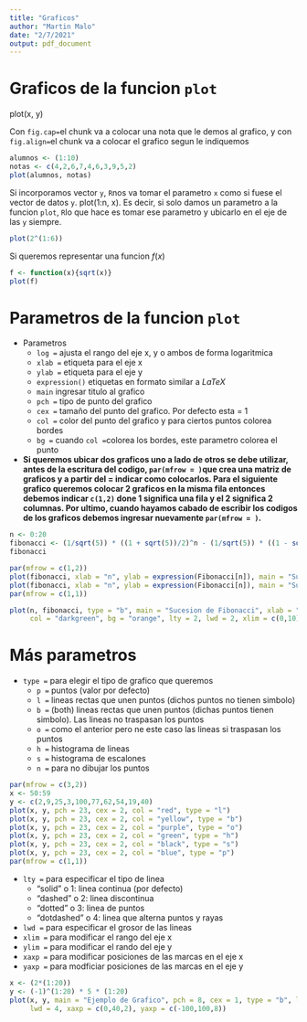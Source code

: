 ```yaml
---
title: "Graficos"
author: "Martin Malo"
date: "2/7/2021"
output: pdf_document
---
```


# Graficos de la funcion `plot`

plot(x, y)

Con `fig.cap=`el chunk va a colocar una nota que le demos al grafico, y con `fig.align=`el chunk va a colocar el grafico segun le indiquemos

```r
alumnos <- (1:10)
notas <- c(4,2,6,7,4,6,3,9,5,2)
plot(alumnos, notas)
```

Si incorporamos vector `y`, `R`nos va tomar el parametro `x` como si fuese el vector de datos `y`. plot(1:n, x). Es decir, si solo damos un parametro a la funcion `plot`, `R`lo que hace es tomar ese parametro y ubicarlo en el eje de las `y` siempre.

```r
plot(2^(1:6))
```

Si queremos representar una funcion $f(x)$

```r
f <- function(x){sqrt(x)}
plot(f)
```

# Parametros de la funcion `plot`

* Parametros
    + `log =` ajusta el rango del eje x, y o ambos de forma logaritmica
    + `xlab =` etiqueta para el eje x
    + `ylab =` etiqueta para el eje y
    + `expression()` etiquetas en formato similar a $LaTeX$
    + `main` ingresar titulo al grafico
    + `pch =` tipo de punto del grafico
    + `cex =` tamaño del punto del grafico. Por defecto esta = 1
    + `col =` color del punto del grafico y para ciertos puntos colorea bordes
    + `bg =` cuando `col =`colorea los bordes, este parametro colorea el punto
* __Si queremos ubicar dos graficos uno a lado de otros se debe utilizar, antes de la escritura del codigo, `par(mfrow = )`que crea una matriz de graficos y a partir del = indicar como colocarlos. Para el siguiente grafico queremos colocar 2 graficos en la misma fila entonces debemos indicar `c(1,2)` done 1 significa una fila y el 2 significa 2 columnas. Por ultimo, cuando hayamos cabado de escribir los codigos de los graficos debemos ingresar nuevamente `par(mfrow = )`.__


```r
n <- 0:20
fibonacci <- (1/sqrt(5)) * ((1 + sqrt(5))/2)^n - (1/sqrt(5)) * ((1 - sqrt(5))/2)^n
fibonacci

par(mfrow = c(1,2))
plot(fibonacci, xlab = "n", ylab = expression(Fibonacci[n]), main = "Sucesion de Fibonacci con log x", pch = 21, cex = 2, col = "powderblue", bg = "orchid", log = "x")
plot(fibonacci, xlab = "n", ylab = expression(Fibonacci[n]), main = "Sucesion de Fibonacci con log y", pch = 21, cex = 2,col = "powderblue", bg = "coral", log = "y")
par(mfrow = c(1,1))
```

```r
plot(n, fibonacci, type = "b", main = "Sucesion de Fibonacci", xlab = "n", ylab = "Fibonacci", pch = 21, cex = 1.5, 
     col = "darkgreen", bg = "orange", lty = 2, lwd = 2, xlim = c(0,10), ylim = c(0,100))
```


# Más parametros

* `type = ` para elegir el tipo de grafico que queremos 
    + `p =` puntos (valor por defecto)
    + `l =` lineas rectas que unen puntos (dichos puntos no tienen simbolo)
    + `b =` (both) lineas rectas que unen puntos (dichas puntos tienen simbolo). Las lineas no traspasan los puntos
    + `o =` como el anterior pero ne este caso las lineas si traspasan los puntos 
    + `h =` histograma de lineas
    + `s =` histograma de escalones
    + `n =` para no dibujar los puntos
    
```r
par(mfrow = c(3,2))
x <- 50:59
y <- c(2,9,25,3,100,77,62,54,19,40)
plot(x, y, pch = 23, cex = 2, col = "red", type = "l")
plot(x, y, pch = 23, cex = 2, col = "yellow", type = "b")
plot(x, y, pch = 23, cex = 2, col = "purple", type = "o")
plot(x, y, pch = 23, cex = 2, col = "green", type = "h")
plot(x, y, pch = 23, cex = 2, col = "black", type = "s")
plot(x, y, pch = 23, cex = 2, col = "blue", type = "p")
par(mfrow = c(1,1))
```

* `lty =` para especificar el tipo de linea
    + "solid" o 1: linea continua (por defecto)
    + "dashed" o 2: linea discontinua 
    + "dotted" o 3: linea de puntos
    + "dotdashed" o 4: linea que alterna puntos y rayas
* `lwd =` para especificar el grosor de las lineas
* `xlim =` para modificar el rango del eje x
* `ylim =` para modificar el rando del eje y
* `xaxp =` para modificar posiciones de las marcas en el eje x
* `yaxp =` para modficiar posiciones de las marcas en el eje y

```r
x <- (2*(1:20))
y <- (-1)^(1:20) * 5 * (1:20)
plot(x, y, main = "Ejemplo de Grafico", pch = 8, cex = 1, type = "b", lty = 4,
     lwd = 4, xaxp = c(0,40,2), yaxp = c(-100,100,8))
```





















































